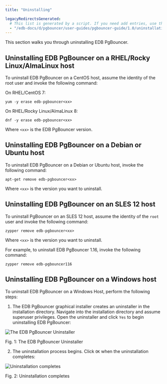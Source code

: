 ```yaml
---
title: "Uninstalling"

legacyRedirectsGenerated:
  # This list is generated by a script. If you need add entries, use the `legacyRedirects` key.
  - "/edb-docs/d/pgbouncer/user-guides/pgbouncer-guide/1.0/uninstallation.html"
---
```




This section walks you through uninstalling EDB PgBouncer.

## Uninstalling EDB PgBouncer on a RHEL/Rocky Linux/AlmaLinux host

To uninstall EDB PgBouncer on a CentOS host, assume the identity of the root user and invoke the following command:

On RHEL/CentOS 7:

```shell
yum -y erase edb-pgbouncer<xx>
```

On RHEL/Rocky Linux/AlmaLinux 8:

```shell
dnf -y erase edb-pgbouncer<xx>
```

Where `<xx>` is the EDB PgBouncer version.

## Uninstalling EDB PgBouncer on a Debian or Ubuntu host

To uninstall EDB PgBouncer on a Debian or Ubuntu host, invoke the following command:

```shell
apt-get remove edb-pgbouncer<xx>
```

Where `<xx>` is the version you want to uninstall.

## Uninstalling EDB PgBouncer on an SLES 12 host

To uninstall PgBouncer on an SLES 12 host, assume the identity of the `root` user and invoke the following command:

```shell
zypper remove edb-pgbouncer<xx>
```

Where `<xx>` is the version you want to uninstall.

For example, to uninstall EDB PgBouncer 1.16, invoke the following command:

```shell
zypper remove edb-pgbouncer116
```

## Uninstalling EDB PgBouncer on a Windows host

To uninstall EDB PgBouncer on a Windows Host, perform the following steps:

1.  The EDB PgBouncer graphical installer creates an uninstaller in the installation directory. Navigate into the installation directory and assume superuser privileges. Open the uninstaller and click `Yes` to begin uninstalling EDB PgBouncer:

![The EDB PgBouncer Uninstaller](images/uninstall1.png)

Fig. 1: The EDB PgBouncer Uninstaller

2.  The uninstallation process begins. Click `OK` when the uninstallation completes:

![Uninstallation completes](images/uninstall2.png)

Fig. 2: Uninstallation completes